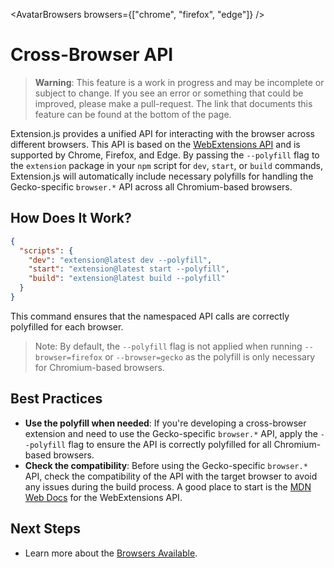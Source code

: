 
<AvatarBrowsers browsers={["chrome", "firefox", "edge"]} />

# Cross-Browser API

> **Warning**: This feature is a work in progress and may be incomplete or subject to change. If you see an error or something that could be improved, please make a pull-request. The link that documents this feature can be found at the bottom of the page.

Extension.js provides a unified API for interacting with the browser across different browsers. This API is based on the [WebExtensions API](https://developer.mozilla.org/en-US/docs/Mozilla/Add-ons/WebExtensions) and is supported by Chrome, Firefox, and Edge. By passing the `--polyfill` flag to the `extension` package in your `npm` script for `dev`, `start`, or `build` commands, Extension.js will automatically include necessary polyfills for handling the Gecko-specific `browser.*` API across all Chromium-based browsers.

## How Does It Work?

```json
{
  "scripts": {
    "dev": "extension@latest dev --polyfill",
    "start": "extension@latest start --polyfill",
    "build": "extension@latest build --polyfill"
  }
}
```

This command ensures that the namespaced API calls are correctly polyfilled for each browser.

> Note: By default, the `--polyfill` flag is not applied when running `--browser=firefox` or `--browser=gecko` as the polyfill is only necessary for Chromium-based browsers.

## Best Practices

- **Use the polyfill when needed**: If you're developing a cross-browser extension and need to use the Gecko-specific `browser.*` API, apply the `--polyfill` flag to ensure the API is correctly polyfilled for all Chromium-based browsers.
- **Check the compatibility**: Before using the Gecko-specific `browser.*` API, check the compatibility of the API with the target browser to avoid any issues during the build process. A good place to start is the [MDN Web Docs](https://developer.mozilla.org/en-US/docs/Mozilla/Add-ons/WebExtensions) for the WebExtensions API.

## Next Steps

- Learn more about the [Browsers Available](../browsers/available.mdx).
